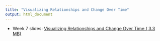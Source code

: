 ```yaml
---
title: "Visualizing Relationships and Change Over Time"
output: html_document
---
```


- Week 7 slides: [Visualizing Relationships and Change Over Time ( <i class="far fa-file-pdf"></i> 3.3 MB)](../../files/slides/06_viz-relationships.pdf)